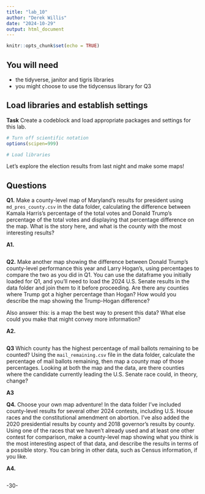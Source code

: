 ```yaml
---
title: "lab_10"
author: "Derek Willis"
date: "2024-10-29"
output: html_document
---
```


```r
knitr::opts_chunk$set(echo = TRUE)
```

## You will need

-   the tidyverse, janitor and tigris libraries
-   you might choose to use the tidycensus library for Q3

## Load libraries and establish settings

**Task** Create a codeblock and load appropriate packages and settings for this lab.

```r
# Turn off scientific notation
options(scipen=999)

# Load libraries

```

Let's explore the election results from last night and make some maps!

## Questions

**Q1.** Make a county-level map of Maryland's results for president using `md_pres_county.csv` in the data folder, calculating the difference between Kamala Harris's percentage of the total votes and Donald Trump's percentage of the total votes and displaying that percentage difference on the map. What is the story here, and what is the county with the most interesting results?

**A1.**

```r
```

**Q2.** Make another map showing the difference between Donald Trump's county-level performance this year and Larry Hogan's, using percentages to compare the two as you did in Q1. You can use the dataframe you initially loaded for Q1, and you'll need to load the 2024 U.S. Senate results in the data folder and join them to it before proceeding. Are there any counties where Trump got a higher percentage than Hogan? How would you describe the map showing the Trump-Hogan difference?

Also answer this: is a map the best way to present this data? What else could you make that might convey more information?

**A2.**

```r
```

**Q3** Which county has the highest percentage of mail ballots remaining to be counted? Using the `mail_remaining.csv` file in the data folder, calculate the percentage of mail ballots remaining, then map a county map of those percentages. Looking at both the map and the data, are there counties where the candidate currently leading the U.S. Senate race could, in theory, change?

**A3**

**Q4.** Choose your own map adventure! In the data folder I've included county-level results for several other 2024 contests, including U.S. House races and the constitutional amendment on abortion. I've also added the 2020 presidential results by county and 2018 governor's results by county. Using one of the races that we haven't already used and at least one other contest for comparison, make a county-level map showing what you think is the most interesting aspect of that data, and describe the results in terms of a possible story. You can bring in other data, such as Census information, if you like.

**A4.**

```r

```

-30-
